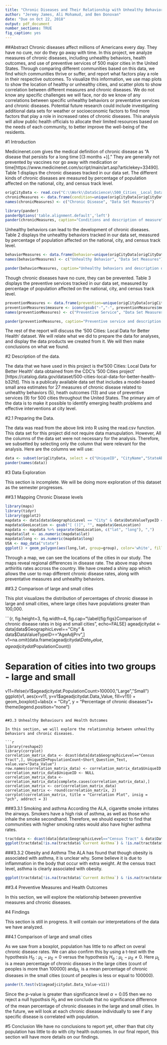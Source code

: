 ```yaml
---
title: "Chronic Diseases and Their Relationship with Unhealthy Behaviors and Preventive Measures"
author: "Jeremy James, Ali Mohamud, and Ben Donovan"
date: "Due on Oct 22, 2018"
output: pdf_document
number_sections: TRUE
fig_caption: yes
---
```


##Abstract
Chronic diseases affect millions of Americans every day. They have no cure, nor do they go away with time. In this project, we analyze measures of chronic diseases, including unhealthy behaviors, health outcomes, and use of preventive services of 500 major cities in the United States. Through comparing different communities based on this data, we find which communities thrive or suffer, and report what factors play a role in their respective outcomes. To visualize this information, we use map plots to show the location of healthy or unhealthy cities, and scatter plots to show correlation between different measures and chronic diseases. We do not know any specific challenges we will face, nor do we know of any correlations between specific unhealthy behaviors or preventative services and chronic diseases. Potential future research could include investigating additional data sets for weather or socioeconomic factors to find more factors that play a role in increased rates of chronic diseases.  This analysis will allow public health officials to allocate their limited resources based on the needs of each community, to better improve the well-being of the residents. 

#1  Introduction

Medicinenet.com gives the medical definition of chronic disease as "A disease that persists for a long time [(3 months +)]." They are generally not prevented by vaccines nor go away with medication or time[https://www.medicinenet.com/script/main/art.asp?articlekey=33490]. Table 1 displays the chronic diseases tracked in our data set. The different kinds of chronic diseases are measured by percentage of population affected on the national, city, and census track level. 

```r
origCityData <- read.csv("C:\\Work\\DataScience\\500_Cities__Local_Data_for_Better_Health__2018_release.csv")
chronicMeasures <- data.frame(condition=unique(origCityData[origCityData$Category == "Health Outcomes",]$Short_Question_Text), measure=unique(origCityData[origCityData$Category == "Health Outcomes",]$Measure))
names(chronicMeasures) <- c("Chronic Disease", "Data Set Measures")

library(pander)
panderOptions('table.alignment.default','left')
pander(chronicMeasures, caption="Conditions and description of measure")
```

Unhealthy behaviors can lead to the development of chronic diseases. Table 2 displays the unhealthy behaviors tracked in our data set, measured by percentage of population affected on the national, city, and census track level.

```r
behaviorMeasures <- data.frame(behavior=unique(origCityData[origCityData$Category == "Unhealthy Behaviors",]$Short_Question_Text), measure=unique(origCityData[origCityData$Category == "Unhealthy Behaviors",]$Measure))
names(behaviorMeasures) <- c("Unhealthy Behavior", "Data Set Measures")

pander(behaviorMeasures, caption="Unhealthy behaviors and description of measure")
```

Though chronic diseases have no cure, they can be prevented. Table 3 displays the preventive services tracked in our data set, measured by percentage of population affected on the national, city, and census track level.

```r
preventionMeasures <- data.frame(prevention=unique(origCityData[origCityData$Category == "Prevention",]$Short_Question_Text), measure=unique(origCityData[origCityData$Category == "Prevention",]$Measure))
preventionMeasures$measure <- iconv(gsub("-","-", preventionMeasures$measure), from='UTF-8', to='ASCII//TRANSLIT')
names(preventionMeasures) <- c("Preventive Service", "Data Set Measures")

pander(preventionMeasures, caption="Preventive service and description of measure")
```
The rest of the report will discuss the '500 Cities: Local Data for Better Health' dataset. We will relate what we did to prepare the data for analyses, and display the data products we created from it. We will then make conclusions on what we found. 

#2  Description of the data. 

The data that we have used in this project is the'500 Cities: Local Data for Better Health' data obtained from the CDC's '500 Cities project' [https://catalog.data.gov/dataset/500-cities-local-data-for-better-health-b32fd]. This is a publicaly available data set that includes a model-based small area estimates for 27 measures of chronic disease related to unhealthy behaviors (5), heath outcomes (13) and use of preventive services (9) for 500 cities throughout the United States. The primary aim of the data is to make it possible to identify emerging health problems and effective interventions at city level. 

#2.1  Preparing the Data. 

The data was read from the above link into R using the read.csv function. This data set for this project did not require data manupulation. However, All the columns of the data set were not necessary for the analysis. Therefore, we subsetted by selecting only the column that were relevant for the analysis. Here are the columns we will use:
```r
data <- subset(origCityData, select = c("UniqueID", "CityName","StateAbbr", "GeoLocation", "Year","Measure","Data_Value","PopulationCount","GeographicLevel", "Short_Question_Text", "Category", "DataValueTypeID"))
pander(names(data))
```

#3 Data Exploration

This section is incomplete. We will be doing more exploration of this dataset as the semester progresses.

##3.1 Mapping Chronic Disease levels

```r
library(maps)
library(tidyr)
library(ggplot2)
mapdata <- data[data$GeographicLevel == "City" & data$DataValueTypeID == "AgeAdjPrv" & data$Category == "Health Outcomes" & !(data$StateAbbr %in% c("AK","HI")),]
mapdata$GeoLocation <- gsub("[ ()]", "", mapdata$GeoLocation)
mapdata <- mapdata %>% separate(GeoLocation, c("lat", "long"), ",")
mapdata$lat <- as.numeric(mapdata$lat)
mapdata$long <- as.numeric(mapdata$long)
USA <- map_data("state")
ggplot() + geom_polygon(aes(long,lat, group=group), color='white', fill="grey65", data=USA) + geom_point(data=mapdata[mapdata$Short_Question_Text == "Arthritis",], aes(long,lat,color=Data_Value))
```
Through a map, we can see the locations of the cities in our study. The maps reveal regional differences in disease rate. The above map shows arthiritis rates accross the country. We have created a shiny app which allows the user to map different chronic disease rates, along with preventative measures and unhealthy behaviors.

##3.2 Comparison of large and small cities

This plot visualizes the distribution of percentages of chronic disease in large and small cities, where large cities have populations greater than 100,000. 

```{r, fig.height=3, fig.width=4, fig.cap="\\label{fig:figs}Comparison of chronic disease rates in big and small cities", echo=FALSE}
ageadjcitydat <- data[data$GeographicLevel=="City" & data$DataValueTypeID=="AgeAdjPrv",]
v1=na.omit(data.frame(ageadjcitydat$Data_Value,ageadjcitydat$PopulationCount))

# Separation of cities into two groups - large and small
v11=ifelse(v1$ageadjcitydat.PopulationCount>100000,"Large","Small")
ggplot(v1, aes(x=v11, y=v1$ageadjcitydat.Data_Value,
fill=v11)) + geom_boxplot()+labs(x = "City", y = "Percentage of chronic diseases")+
  theme(legend.position="none")
```

##3.3 Unhealthy Behaviours and Health Outcomes

In this section, we will explore the relationship between unhealthy behaviors and chronic diseases. 

```r
library(reshape2)
library(corrplot)
correlation_matrix_data <- dcast(data[data$GeographicLevel=="Census Tract",], UniqueID+PopulationCount~Short_Question_Text, value.var="Data_Value")
row.names(correlation_matrix_data) <- correlation_matrix_data$UniqueID
correlation_matrix_data$UniqueID <- NULL
correlation_matrix_data <- correlation_matrix_data[complete.cases(correlation_matrix_data),]
correlation_matrix <- cor(correlation_matrix_data)
correlation_matrix <- round(correlation_matrix, 2)
corrplot(correlation_matrix, title = "Correlation Plot", insig = "pch", addrect = 3)
```

###3.3.1 Smoking and asthma
According the ALA, cigarette smoke irritates the airways. Smokers have a high risk of asthma, as well as those who inhale the smoke secondhand. Therefore, we should expect to find that communities with higher smoking rates would also have higher asthma rates.

```r
tractdata <- dcast(data[data$GeographicLevel=="Census Tract" & data$DataValueTypeID=="CrdPrv",], UniqueID+CityName+StateAbbr+GeoLocation+Year+PopulationCount+GeographicLevel~Short_Question_Text, value.var="Data_Value")
ggplot(tractdata[!is.na(tractdata$`Current Asthma`) & !is.na(tractdata$`Current Smoking`),], aes(x=`Current Smoking`,y=`Current Asthma`)) + geom_point() + geom_smooth(method='lm')
```

###3.3.2 Obesity and Asthma
The ALA has found that though obesity is associated with asthma, it is unclear why. Some believe it is due to inflammation in the body that occur with extra weight. At the census tract level, asthma is clearly associated with obesity. 

```r
ggplot(tractdata[!is.na(tractdata$`Current Asthma`) & !is.na(tractdata$Obesity),], aes(x=Obesity,y=`Current Asthma`)) + geom_point() + geom_smooth(method='lm')
```

##3.4 Preventive Measures and Health Outcomes

In this section, we will explore the relationship between preventive measures and chronic diseases.

#4  Findings

This section is still in progress. It will contain our interpretations of the data we have analyzed. 

##4.1 Comparison of large and small cities

As we saw from a boxplot, population has little to no affect on overal chronic disease rates. We can also confirm this by using a t-test with the hypothesis $H_0:\mu_L-\mu_S=0$ versus the hypothesis $H_a:\mu_L-\mu_S\neq0$. Here $\mu_L$ is a mean percentage of chronic diseases in the large cities (count of peoples is more than 100000) and$\mu_L$ is a mean percentage of chronic diseases in the small cities (count of peoples is less or equal to 100000). 
```r
pander(t.test(v1$ageadjcitydat.Data_Value~v11))
```
Since the p-value is greater than significance level $\alpha=0.05$ then we no reject a null hypothsis $H_0$ and we conclude that no significance difference of the mean percentage of chronic diseases in the large and small cities.
In the future, we will look at each chronic disease individually to see if any specific disease is correlated with population.

#5  Conclusion
We have no conclusions to report yet, other than that city population has little to do with city health outcomes. In our final report, this section will have more details on our findings.

